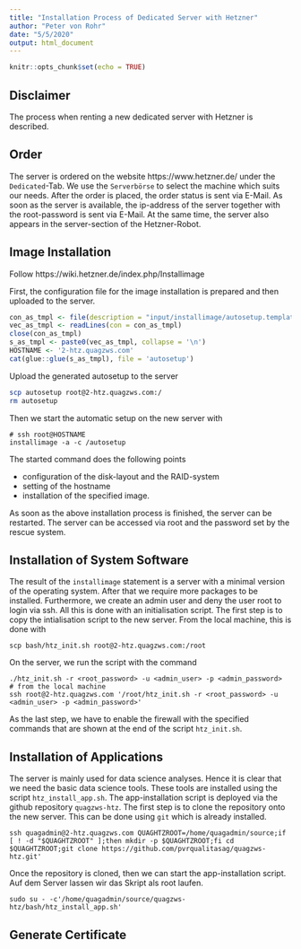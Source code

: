 ```yaml
---
title: "Installation Process of Dedicated Server with Hetzner"
author: "Peter von Rohr"
date: "5/5/2020"
output: html_document
---
```


```r
knitr::opts_chunk$set(echo = TRUE)
```

## Disclaimer
The process when renting a new dedicated server with Hetzner is described. 


## Order
The server is ordered on the website https://www.hetzner.de/ under the `Dedicated`-Tab. We use the `Serverbörse` to select the machine which suits our needs. After the order is placed, the order status is sent via E-Mail. As soon as the server is available, the ip-address of the server together with the root-password is sent via E-Mail. At the same time, the server also appears in the server-section of the Hetzner-Robot.  


## Image Installation
Follow https://wiki.hetzner.de/index.php/Installimage

First, the configuration file for the image installation is prepared and then uploaded to the server. 

```r
con_as_tmpl <- file(description = "input/installimage/autosetup.template")
vec_as_tmpl <- readLines(con = con_as_tmpl)
close(con_as_tmpl)
s_as_tmpl <- paste0(vec_as_tmpl, collapse = '\n')
HOSTNAME <- '2-htz.quagzws.com'
cat(glue::glue(s_as_tmpl), file = 'autosetup')
```

Upload the generated autosetup to the server

```bash
scp autosetup root@2-htz.quagzws.com:/
rm autosetup
```

Then we start the automatic setup on the new server with 

```
# ssh root@HOSTNAME
installimage -a -c /autosetup
```

The started command does the following points

* configuration of the disk-layout and the RAID-system
* setting of the hostname
* installation of the specified image.

As soon as the above installation process is finished, the server can be restarted. The server can be accessed via root and the password set by the rescue system. 


## Installation of System Software
The result of the `installimage` statement is a server with a minimal version of the operating system. After that we require more packages to be installed. Furthermore, we create an admin user and deny the user root to login via ssh. All this is done with an initialisation script. The first step is to copy the intialisation script to the new server. From the local machine, this is done with 

```
scp bash/htz_init.sh root@2-htz.quagzws.com:/root
```

On the server, we run the script with the command

```
./htz_init.sh -r <root_password> -u <admin_user> -p <admin_password>
# from the local machine
ssh root@2-htz.quagzws.com '/root/htz_init.sh -r <root_password> -u <admin_user> -p <admin_password>'
```

As the last step, we have to enable the firewall with the specified commands that are shown at the end of the script `htz_init.sh`.


## Installation of Applications
The server is mainly used for data science analyses. Hence it is clear that we need the basic data science tools. These tools are installed using the script `htz_install_app.sh`. The app-installation script is deployed via the github repository `quagzws-htz`. The first step is to clone the repository onto the new server. This can be done using `git` which is already installed. 

```
ssh quagadmin@2-htz.quagzws.com QUAGHTZROOT=/home/quagadmin/source;if [ ! -d "$QUAGHTZROOT" ];then mkdir -p $QUAGHTZROOT;fi cd $QUAGHTZROOT;git clone https://github.com/pvrqualitasag/quagzws-htz.git'
```

Once the repository is cloned, then we can start the app-installation script. Auf dem Server lassen wir das Skript als root laufen.

```
sudo su - -c'/home/quagadmin/source/quagzws-htz/bash/htz_install_app.sh'
```






## Generate Certificate






